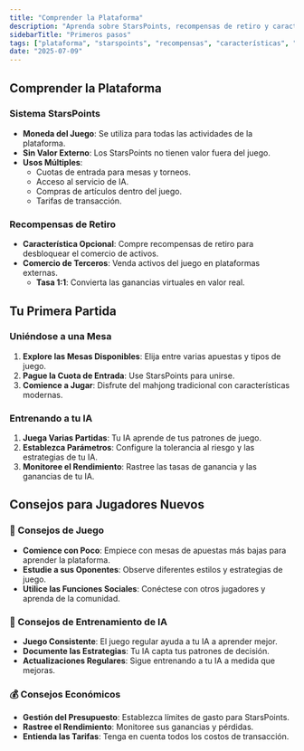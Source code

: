 ```yaml
---
title: "Comprender la Plataforma"
description: "Aprenda sobre StarsPoints, recompensas de retiro y características esenciales de la plataforma de Mahjong Stars"
sidebarTitle: "Primeros pasos"
tags: ["plataforma", "starspoints", "recompensas", "características", "vista general"]
date: "2025-07-09"
---
```


## Comprender la Plataforma

### Sistema StarsPoints
- **Moneda del Juego**: Se utiliza para todas las actividades de la plataforma.
- **Sin Valor Externo**: Los StarsPoints no tienen valor fuera del juego.
- **Usos Múltiples**:
  - Cuotas de entrada para mesas y torneos.
  - Acceso al servicio de IA.
  - Compras de artículos dentro del juego.
  - Tarifas de transacción.

### Recompensas de Retiro
- **Característica Opcional**: Compre recompensas de retiro para desbloquear el comercio de activos.
- **Comercio de Terceros**: Venda activos del juego en plataformas externas.
  - **Tasa 1:1**: Convierta las ganancias virtuales en valor real.

## Tu Primera Partida

### Uniéndose a una Mesa
1. **Explore las Mesas Disponibles**: Elija entre varias apuestas y tipos de juego.
2. **Pague la Cuota de Entrada**: Use StarsPoints para unirse.
3. **Comience a Jugar**: Disfrute del mahjong tradicional con características modernas.

### Entrenando a tu IA
1. **Juega Varias Partidas**: Tu IA aprende de tus patrones de juego.
2. **Establezca Parámetros**: Configure la tolerancia al riesgo y las estrategias de tu IA.
3. **Monitoree el Rendimiento**: Rastree las tasas de ganancia y las ganancias de tu IA.

## Consejos para Jugadores Nuevos

### 🎯 Consejos de Juego
- **Comience con Poco**: Empiece con mesas de apuestas más bajas para aprender la plataforma.
- **Estudie a sus Oponentes**: Observe diferentes estilos y estrategias de juego.
- **Utilice las Funciones Sociales**: Conéctese con otros jugadores y aprenda de la comunidad.

### 🤖 Consejos de Entrenamiento de IA
- **Juego Consistente**: El juego regular ayuda a tu IA a aprender mejor.
- **Documente las Estrategias**: Tu IA capta tus patrones de decisión.
- **Actualizaciones Regulares**: Sigue entrenando a tu IA a medida que mejoras.

### 💰 Consejos Económicos
- **Gestión del Presupuesto**: Establezca límites de gasto para StarsPoints.
- **Rastree el Rendimiento**: Monitoree sus ganancias y pérdidas.
- **Entienda las Tarifas**: Tenga en cuenta todos los costos de transacción.